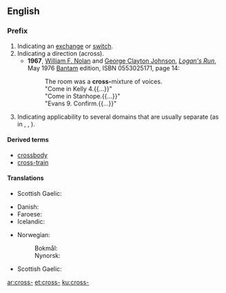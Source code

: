 {{also|cross}}
==English==

===Prefix===
{{en-prefix}}

# Indicating an [[exchange]] or [[switch]].
# Indicating a direction (across).
#* '''1967''', [[w:William F. Nolan|William F. Nolan]] and [[w:George Clayton Johnson|George Clayton Johnson]], [[w:Logan's Run|''Logan's Run'']], May 1976 [[w:Bantam Books|Bantam]] edition, ISBN 0553025171, page 14:
#*: The room was a '''cross-'''mixture of voices.
#*: "Come in Kelly 4.{{...}}"
#*: "Come in Stanhope.{{...}}"
#*: "Evans 9. Confirm.{{...}}"
# Indicating applicability to several domains that are usually separate (as in {{m|en|crossclass}}, {{m|en|crosslinguistic}}, {{m|en|cross-platform}}).

====Derived terms====
* [[crossbody]]
* [[cross-train]]

====Translations====
{{trans-top|indicating an exchange or switch}}
* Scottish Gaelic: {{t|gd|tair-}}
{{trans-mid}}
{{trans-bottom}}

{{trans-top|indicating a direction (across)}}
* Danish: {{t|da|tvær-}}
* Faroese: {{t|fo|tvør-}}
* Icelandic: {{t|is|þver-}}
{{trans-mid}}
* Norwegian:
*: Bokmål: {{t|nb|tverr-}}
*: Nynorsk: {{t|nn|tverr-}}
* Scottish Gaelic: {{t|gd|tair-}}
{{trans-bottom}}

[[ar:cross-]]
[[et:cross-]]
[[ku:cross-]]